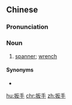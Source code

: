 ==Chinese==
{{zh-forms}}

===Pronunciation===
{{zh-pron
|m=bānshǒu,tl=y
|c=paan1 sau2
|mn=pán-chhiú
|cat=n
}}

===Noun===
{{zh-noun|mw=把}}

# [[spanner]]; [[wrench]]

====Synonyms====
* {{zh-l|扳子}}

[[hu:扳手]]
[[chr:扳手]]
[[zh:扳手]]